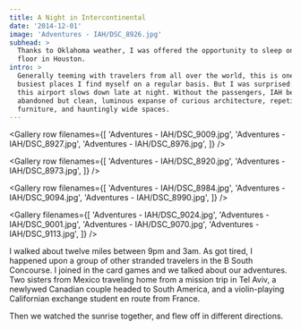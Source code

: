 ```yaml
---
title: A Night in Intercontinental
date: '2014-12-01'
image: 'Adventures - IAH/DSC_8926.jpg'
subhead: >
  Thanks to Oklahoma weather, I was offered the opportunity to sleep on the
  floor in Houston.
intro: >
  Generally teeming with travelers from all over the world, this is one of the
  busiest places I find myself on a regular basis. But I was surprised: even
  this airport slows down late at night. Without the passengers, IAH becomes an
  abandoned but clean, luminous expanse of curious architecture, repetitive
  furniture, and hauntingly wide spaces.
---
```



<Photo filename="Adventures - IAH/DSC_8946.jpg" />

<Gallery row filenames={[
  'Adventures - IAH/DSC_9009.jpg',
  'Adventures - IAH/DSC_8927.jpg',
  'Adventures - IAH/DSC_8976.jpg',
]} />

<Gallery row filenames={[
  'Adventures - IAH/DSC_8920.jpg',
  'Adventures - IAH/DSC_8973.jpg',
]} />

<Gallery row filenames={[
  'Adventures - IAH/DSC_8984.jpg',
  'Adventures - IAH/DSC_9094.jpg',
  'Adventures - IAH/DSC_8990.jpg',
]} />

<Photo filename="Adventures - IAH/DSC_9132.jpg" />

<Gallery filenames={[
  'Adventures - IAH/DSC_9024.jpg',
  'Adventures - IAH/DSC_9001.jpg',
  'Adventures - IAH/DSC_9070.jpg',
  'Adventures - IAH/DSC_9113.jpg',
]} />

<Story filename="Adventures - IAH/DSC_9148.jpg" copy="right">

  I walked about twelve miles between 9pm and 3am. As got tired, I
  happened upon a group of other stranded travelers in the B South
  Concourse. I joined in the card games and we talked about our
  adventures. Two sisters from Mexico traveling home from a mission
  trip in Tel Aviv, a newlywed Canadian couple headed to South America,
  and a violin-playing Californian exchange student en route from France.

  Then we watched the sunrise together, and flew off in different directions.

</Story>

<Photo filename="Adventures - IAH/DSC_9152.jpg" />
